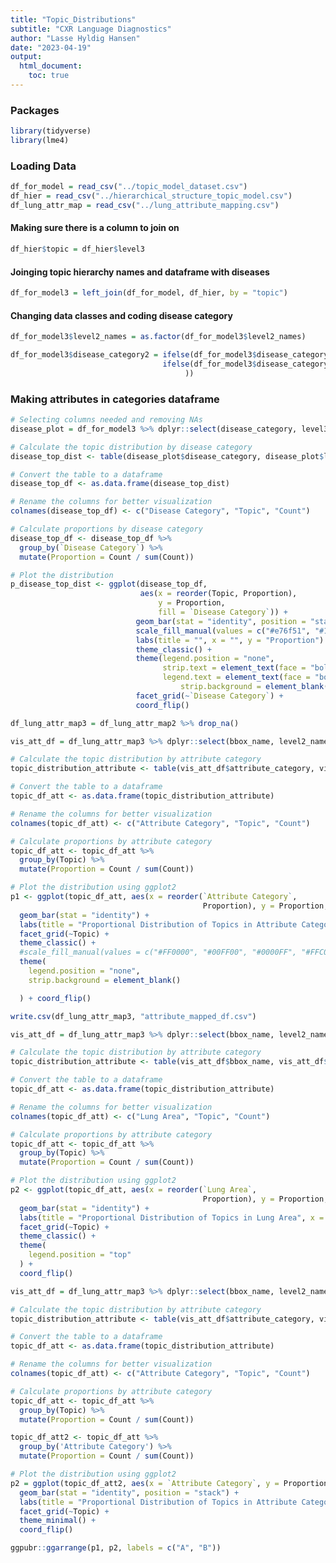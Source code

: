 ```yaml
---
title: "Topic_Distributions"
subtitle: "CXR Language Diagnostics"
author: "Lasse Hyldig Hansen"
date: "2023-04-19"
output: 
  html_document:
    toc: true
---
```



### Packages

```r
library(tidyverse)
library(lme4)
```

### Loading Data 

```r
df_for_model = read_csv("../topic_model_dataset.csv")
df_hier = read_csv("../hierarchical_structure_topic_model.csv")
df_lung_attr_map = read_csv("../lung_attribute_mapping.csv")
```

#### Making sure there is a column to join on 

```r
df_hier$topic = df_hier$level3
```

#### Joinging topic hierarchy names and dataframe with diseases

```r
df_for_model3 = left_join(df_for_model, df_hier, by = "topic")
```


#### Changing data classes and coding disease category
```r
df_for_model3$level2_names = as.factor(df_for_model3$level2_names)

df_for_model3$disease_category2 = ifelse(df_for_model3$disease_category == "fluid overload/heart failure", 0, 
                                  ifelse(df_for_model3$disease_category == "copd/emphysema", 1, NA
                                       ))
```

### Making attributes in categories dataframe

```r
# Selecting columns needed and removing NAs
disease_plot = df_for_model3 %>% dplyr::select(disease_category, level3_names) %>% drop_na()

# Calculate the topic distribution by disease category
disease_top_dist <- table(disease_plot$disease_category, disease_plot$level3_names)

# Convert the table to a dataframe
disease_top_df <- as.data.frame(disease_top_dist)

# Rename the columns for better visualization
colnames(disease_top_df) <- c("Disease Category", "Topic", "Count")

# Calculate proportions by disease category
disease_top_df <- disease_top_df %>%
  group_by(`Disease Category`) %>%
  mutate(Proportion = Count / sum(Count))

# Plot the distribution
p_disease_top_dist <- ggplot(disease_top_df, 
                             aes(x = reorder(Topic, Proportion), 
                                 y = Proportion, 
                                 fill = `Disease Category`)) +
                            geom_bar(stat = "identity", position = "stack") +
                            scale_fill_manual(values = c("#e76f51", "#1d3557")) +
                            labs(title = "", x = "", y = "Proportion") +
                            theme_classic() +
                            theme(legend.position = "none",
                                  strip.text = element_text(face = "bold"),
                                  legend.text = element_text(face = "bold"),
                                      strip.background = element_blank() ) +
                            facet_grid(~`Disease Category`) +
                            coord_flip()
```


```r
df_lung_attr_map3 = df_lung_attr_map2 %>% drop_na()
```

```r
vis_att_df = df_lung_attr_map3 %>% dplyr::select(bbox_name, level2_names, attribute_category, level1_names, level3_names, disease_category) %>% drop_na()

# Calculate the topic distribution by attribute category
topic_distribution_attribute <- table(vis_att_df$attribute_category, vis_att_df$level3_names)

# Convert the table to a dataframe
topic_df_att <- as.data.frame(topic_distribution_attribute)

# Rename the columns for better visualization
colnames(topic_df_att) <- c("Attribute Category", "Topic", "Count")

# Calculate proportions by attribute category
topic_df_att <- topic_df_att %>%
  group_by(Topic) %>%
  mutate(Proportion = Count / sum(Count))

# Plot the distribution using ggplot2
p1 <- ggplot(topic_df_att, aes(x = reorder(`Attribute Category`, 
                                           Proportion), y = Proportion, fill = Topic)) +
  geom_bar(stat = "identity") +
  labs(title = "Proportional Distribution of Topics in Attribute Categories", x = "Attribute Category", y = "Proportion") +
  facet_grid(~Topic) +
  theme_classic() +
  #scale_fill_manual(values = c("#FF0000", "#00FF00", "#0000FF", "#FFC0CB", "#00FFFF", "#FFFF00", "#800080", "#008000", "#FFA500", "#FF00FF")) +
  theme(
    legend.position = "none",
    strip.background = element_blank() 

  ) + coord_flip()

```


```r
write.csv(df_lung_attr_map3, "attribute_mapped_df.csv")
```


```r
vis_att_df = df_lung_attr_map3 %>% dplyr::select(bbox_name, level2_names, attribute_category, level1_names, level3_names, disease_category) %>% drop_na()

# Calculate the topic distribution by attribute category
topic_distribution_attribute <- table(vis_att_df$bbox_name, vis_att_df$level2_names)

# Convert the table to a dataframe
topic_df_att <- as.data.frame(topic_distribution_attribute)

# Rename the columns for better visualization
colnames(topic_df_att) <- c("Lung Area", "Topic", "Count")

# Calculate proportions by attribute category
topic_df_att <- topic_df_att %>%
  group_by(Topic) %>%
  mutate(Proportion = Count / sum(Count))

# Plot the distribution using ggplot2
p2 <- ggplot(topic_df_att, aes(x = reorder(`Lung Area`, 
                                           Proportion), y = Proportion, fill = Topic)) +
  geom_bar(stat = "identity") +
  labs(title = "Proportional Distribution of Topics in Lung Area", x = "Lung Area", y = "Proportion") +
  facet_grid(~Topic) +
  theme_classic() +
  theme(
    legend.position = "top"
  ) +
  coord_flip()
```



```r
vis_att_df = df_lung_attr_map3 %>% dplyr::select(bbox_name, level2_names, attribute_category, level1_names, level3_names, disease_category) %>% drop_na()

# Calculate the topic distribution by attribute category
topic_distribution_attribute <- table(vis_att_df$attribute_category, vis_att_df$level2_names)

# Convert the table to a dataframe
topic_df_att <- as.data.frame(topic_distribution_attribute)

# Rename the columns for better visualization
colnames(topic_df_att) <- c("Attribute Category", "Topic", "Count")

# Calculate proportions by attribute category
topic_df_att <- topic_df_att %>%
  group_by(Topic) %>%
  mutate(Proportion = Count / sum(Count))

topic_df_att2 <- topic_df_att %>%
  group_by('Attribute Category') %>%
  mutate(Proportion = Count / sum(Count))

# Plot the distribution using ggplot2
p2 = ggplot(topic_df_att2, aes(x = `Attribute Category`, y = Proportion, fill = Topic)) +
  geom_bar(stat = "identity", position = "stack") +
  labs(title = "Proportional Distribution of Topics in Attribute Categories", x = "Attribute Category", y = "Proportion") +
  facet_grid(~Topic) +
  theme_minimal() +
  coord_flip()
```

```r
ggpubr::ggarrange(p1, p2, labels = c("A", "B"))
```
